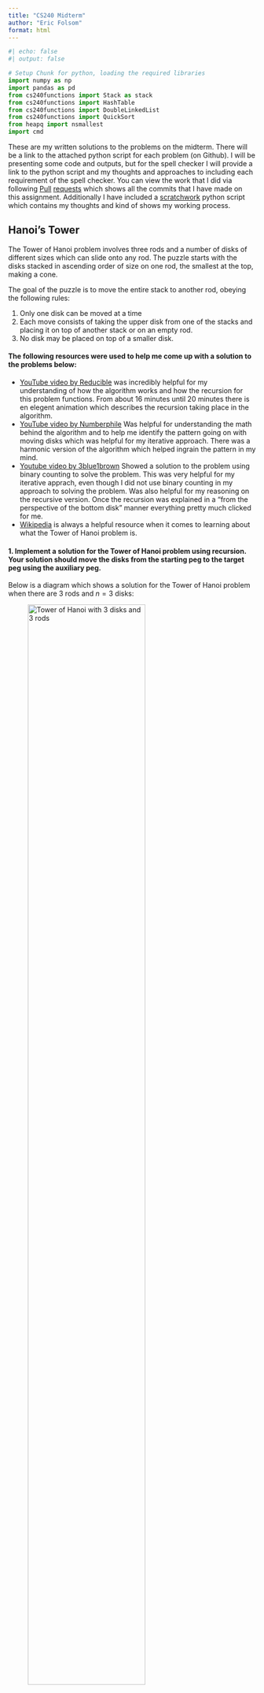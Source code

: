 ```yaml
---
title: "CS240 Midterm"
author: "Eric Folsom"
format: html
---
```


```python
#| echo: false
#| output: false

# Setup Chunk for python, loading the required libraries
import numpy as np
import pandas as pd
from cs240functions import Stack as stack
from cs240functions import HashTable
from cs240functions import DoubleLinkedList
from cs240functions import QuickSort
from heapq import nsmallest
import cmd
```

These are my written solutions to the problems on the midterm. There will be a link to the attached python script for each problem (on Github). I will be presenting some code and outputs, but for the spell checker I will provide a link to the python script and my thoughts and approaches to including each requirement of the spell checker. You can view the work that I did via following [Pull](https://github.com/efolsom17/CS240-Data-Structure-and-Algorithm-Fundamentals/pull/33) [requests]() which shows all the commits that I have made on this assignment. Additionally I have included a [scratchwork](https://github.com/efolsom17/CS240-Data-Structure-and-Algorithm-Fundamentals/blob/main/Assignments/Midterm/ScratchWork.py) python script which contains my thoughts and kind of shows my working process.


## Hanoi's Tower


The Tower of Hanoi problem involves three rods and a number of disks of different sizes which can slide onto any rod. The puzzle starts with the disks stacked in ascending order of size on one rod, the smallest at the top, making a cone.

The goal of the puzzle is to move the entire stack to another rod, obeying the following rules:

1. Only one disk can be moved at a time
2. Each move consists of taking the upper disk from one of the stacks and placing it on top of another stack or on an empty rod.   
3. No disk may be placed on top of a smaller disk.

#### The following resources were used to help me come up with a solution to the problems below:

- [YouTube video by Reducible](https://www.youtube.com/watch?v=rf6uf3jNjbo&list=PLzj1WDt0HB4qDn6heuU8w6x0Hzd8EVX0q) was incredibly helpful for my understanding of how the algorithm works and how the recursion for this problem functions. From about 16 minutes until 20 minutes there is en elegent animation which describes the recursion taking place in the algorithm.
- [YouTube video by Numberphile](https://www.youtube.com/watch?v=PGuRmqpr6Oo) Was helpful for understanding the math behind the algorithm and to help me identify the pattern going on with moving disks which was helpful for my iterative approach. There was a harmonic version of the algorithm which helped ingrain the pattern in my mind.
- [Youtube video by 3blue1brown](https://www.youtube.com/watch?v=2SUvWfNJSsM) Showed a solution to the problem using binary counting to solve the problem. This was very helpful for my iterative apprach, even though I did not use binary counting in my approach to solving the problem. Was also helpful for my reasoning on the recursive version. Once the recursion was explained in a "from the perspective of the bottom disk" manner everything pretty much clicked for me.
- [Wikipedia](https://en.wikipedia.org/wiki/Tower_of_Hanoi) is always a helpful resource when it comes to learning about what the Tower of Hanoi problem is.
 

#### 1. Implement a solution for the Tower of Hanoi problem using recursion. Your solution should move the disks from the starting peg to the target peg using the auxiliary peg. 

Below is a diagram which shows a solution for the Tower of Hanoi problem when there are $3$ rods and $n=3$ disks:

![Tower of Hanoi with 3 disks and 3 rods](./misc/HanoisTower3.png){width=75%}


We first start with all three disks stacked on Rod $A$. Then procede with the following steps to end with all three disk stacked on rod $C$:

1. Move the <span style="color:green;">Green</span> disk from rod $A$ to rod $C$.
2. Move the <span style="color:red;">Red</span> disk from rod $A$ to rod $B$.
3. Move the <span style="color:green;">Green</span> disk from rod $C$ to rod $B$.
4. Move the <span style="color:blue;">Blue</span> disk from rod $A$ to rod $C$.
5. Move the <span style="color:green;">Green</span> disk from rod $B$ to rod $A$.
6. Move the <span style="color:red;">Red</span> disk from rod $B$ to rod $C$.
7. Move the <span style="color:green;">Green</span> disk from rod $A$ to rod $C$.


These steps will move the stack of three disks from rod $A$ to rod $C$ while following the established rules. We can break down the process a little more to understand what is going on and then build a recursive function from it. This solution to the Tower of Hanoi problem took $7 = 2^3 -1$ steps to solve.    

Steps $1$ through $3$ involve us moving the <span style="color:green;">Green</span> and <span style="color:red;">Red</span> disks from rod $A$ to rod $B$ using the auxilary rod $C$ to store the <span style="color:green;">Green</span> disk while we move the larger of the two disks to the middle rod. These steps involve moving the <span style="color:green;">Green</span> disk to rod $C$ then moving it from $C$ to rod $B$ once the larger disk is in place.

In step $4$ we are simply moving the <span style="color:blue;">Blue</span> disk from rod $A$ to rod $C$.

Now in steps $5$ through $7$ we are simply doing what we did in steps $1$ through $3$, but instead of using rod $C$ as the auxillary rod, we are using rod $A$ as the auxillary rod to move the <span style="color:green;">Green</span> and <span style="color:red;">Red</span> disks from rod $B$ to rod $C$.

Thinking recursively, step $4$ would represent our base case. We are simply moving a disk from one rod to another rod after we have removed all the rods that were on top of it. 

The steps are as follows if we had $n=1$ disk or $n=2$ disks:

* If we only had $n=1$ disk (i.e. only the <span style="color:blue;">Blue</span> disk), this would take $1$ step to solve, move the <span style="color:blue;">Blue</span> disk to rod $C$ from rod $A$. 

* If $n=2$ (i.e. only the <span style="color:red;">Red</span> and <span style="color:blue;">Blue</span> disks), the steps would be as follows
    1. Move the <span style="color:red;">Red</span> disk from rod $A$ to rod $B$.
    2. Move the <span style="color:blue;">Blue</span> disk from rod $A$ to rod $C$.
    3. Move the <span style="color:red;">Red</span> disk from rod $B$ to rod $C$

Note that the base case (Move the <span style="color:blue;">Blue</span> disk from rod $A$ to rod $C$) always shows up in each of these scenarios. 

  **Formulating an Algorithm**

A good way to approach formulating an algorithm for this problem is look at things from the perspective of the disk that is on the bottom of a stack of disks (in the above diagram it is the <span style="color:blue;">Blue</span> disk). In order for that disk to move, we must first move the stack of disks that are on top of it from one rod to another rod.

Lets use the example of a $3$ disk variation of the problem. If we have a $3$ disk stack, to move the bottom disk, we have to move the top $2$ disks off of it. We can only move one disk at a time however, so to remove the stack of $2$ disks from the third disk, we have to move the singular disk first. 
 
Once we have moved the singular disk, we can now go back to the starting stack of disks where we now have a stack of $2$ disks. From here we repeat the process, we have a stack of $2$ disks, to move the bottom disk, we have to move the singular disk above it. 
 
Now there is only one valid rod for the top disk to go to, so we move it to that rod. Returning to the starting rod, there are no valid spots for us to move the disk to, since the remaing disk on the starting rod is assumed to be the biggest rod. 
 
We can now look at the middle rod, from here, the only valid move is to move the disk back to the starting rod, but if we did that, we would have just undone the previous step. So let's instead go to the last rod.
 
Our goal right now is to move the disk on the starting rod to an open rod. The only way to do this is to move the smallest disk, which is currently on the ending rod (if we moved the middle size disk we would have to put it on top of the largest disk). So we now have to move the disk that is on the ending rod onto the middle rod to open up space for our largest disk to be moved onto an open rod.
 
We now find ourselves in a familiar situation, we have a stack of $2$ disks, an open rod, and a rod that we want to move the stack of $2$ disks onto, which in this case is the rod containing the largest disk. From here since we have moved a stack of $2$ disks before, we move it again following the same process, just using different rods that we did before.

We already figured out what our base case is, moving a single disk from one rod to another available rod (a rod that is either empty or only has disks larger than the disk we are trying to move).

Next we need to think of the recursive step, which in this case is moving the $n-1=3-1=2$ remaining disks to another rod, using an auxilary rod. 

This idea holds for $n$ rods. We would basically be breaking the problem down into smaller versions of this three disk version of the problem.

We can simplify all of the above to formulate an algorithm to solve this problem:

1. Move $n-1$ disks from rod $A$ to rod $B$. This uses rod $C$ as a "helper" rod.
2. Move the remaining disk from rod $A$ to rod $C$. 
3. Move the $n-1$ disks from rod $B$ to rod $C$. This uses rod $A$ as a "helper" rod.

**Code implementation of the algorithm**

Now lets try to implment this aproach to solving the problem using pseudocode:


```plain
def hanoistower(n, starting_rod = A, ending_rod = C, auxillary_rod = B)
    # base case only 1 disk to move
    if n == 1:
        move disk from starting rod to ending rod
    else:
        # recursively call the function to move the n-1 disks to the middle( auxilary) rod
        hanoistower(n-1, starting_rod = A, ending_rod = B, auxilary_rod = C)
        #some function to show the moving of the disks
        movedisk(start_rod, end_rod)
        # recursively call again to move the n-1 disks from the auxillary( middle) rod to the end rod
        hanoistower(n-1, starting_rod = B, ending_rod = C, auxilary_rod = A)
````

Basically each time we recursively call the funciton, we are changing which rods we are moving the disks to so that when we eventually reach the base case, we are able to move the disk to the correct rod.

Now we can implement this funciton in python:

```python
#| echo: true
#| output: true

def tower_of_hanoi(n, starting_rod, middle_rod, ending_rod): # specify the starting rods you want
    if n == 1: # Base case, 1 disk on the rod, you can just move it to any open rod
        print(f"Disk {n}: {starting_rod} -> {ending_rod}") # show that we moved it
    else: # recursive cases
        tower_of_hanoi(n-1, starting_rod, ending_rod, middle_rod) # move the n-1 disks to the middle rod from starting rod
        print(f"Disk {n}: {starting_rod} -> {ending_rod}") # display the move
        tower_of_hanoi(n-1, middle_rod, starting_rod, ending_rod) # move the n-1 disks from the middle rod to the ending rod
```

We can demonstrate this as follows:

```python
tower_of_hanoi(2,"A","B","C")
```

```python
tower_of_hanoi(3,"A","B","C")
```

```python
tower_of_hanoi(4,"A","B","C")
```

I tried to go a bit further with this approach and implement a solution to the problem that uses stacks to store the state of the three rods, and then pops and pushes the disks to shift them between rods. This works somewhat as in it ends in the correct state, but there are some instances where the intermediate steps are either displayed wrong or in a manner that is hard to understand. That is why I have included both of the implementations of this.

```python
# function to move the top value of stack 1 to the top of stack 2
def moveStack(stack1 = stack(), stack2 = stack()):
    temp = stack1.pop()
    stack2.push(temp)
    


# tower of of hanoi recursive solution that works on the stacks 
def tower_of_hanoi_stacks(n, starting_rod, middle_rod, ending_rod): # specify the starting rods you want
    if n == 1: # Base case
        moveStack(starting_rod, ending_rod)
        print(f"AFTER\nStarting Rod:\n{starting_rod}\nAuxilary Rod:\n{middle_rod}\nEnding Rod:\n{ending_rod}\
        \n Moved disk {n}")
    else: # if we are not on the last rod
        tower_of_hanoi_stacks(n-1, starting_rod, ending_rod, middle_rod) # recursive call to move the n-1 disks to the middle rod using the ending rod as the axullary rod
        moveStack(starting_rod, ending_rod) # move the current disk
        print(f"AFTER\nStarting Rod:\n{starting_rod}\nAuxilary Rod:\n{middle_rod}\nEnding Rod:\n{ending_rod}\
        \n Moved disk {n}")
        tower_of_hanoi_stacks(n-1, middle_rod, starting_rod, ending_rod) # move the remaining n-1 disks to the ending rod using the starting rod as the auxillary rod


# going to need to call the above:

def TowerOfHanoi(n):# Tower of Hanoi with stacks and it will initialize the number of disks
    # n = number of disks
    
    ## initialize the starting, auxillary, and ending rods
    
    starting_rod = stack()
    auxillary_rod = stack()
    ending_rod = stack()
    
    # fill the starting rod
    for i in range(n,0,-1):
        starting_rod.push(i)
    
    # display starting state
    print("Start:")
    print(f"Starting Rod:\n{starting_rod}\nAuxillary Rod:\n{auxillary_rod}\nEnding Rod:\n{ending_rod}")
    
    # now we can call the tower of hanoi function. It will print its final state
    
    tower_of_hanoi_stacks(n, starting_rod, auxillary_rod, ending_rod)
```

The output of the `TowerofHanoi()` function is as follows, I will be calling it on $n=2$ to save space:

```python
TowerOfHanoi(2)
```

#### 2. Implement a solution for the Tower of Hanoi problem using an iterative approach.

To implement a solution for the Tower of Hanoir problem using an iterative approach, I will try to build upon my recursive approach. I plan to implement this solution using stacks to represent rods. I will represent disk sizes using an integer to represent the disk's radius. The smallest disk will always be labeled $1$ and the largest disk will always be labeled $n$.

Lets begin by analysing the pattern of the solutions generated by our recursive function. We know that the number of steps required to solve the problem is given by $2^n-1$. We can use the number of steps required to solve the puzzle as our iterator.

```python
#| eval: false

tower_of_hanoi(3, 'S','A','E')
'''
Output:
Step 1: Disk 1: S -> E
Step 2: Disk 2: S -> A
Step 3: Disk 1: E -> A
Step 4: Disk 3: S -> E
Step 5: Disk 1: A -> S
Step 6: Disk 2: A -> E
Step 7: Disk 1: S -> E
'''
```

```python
#| eval: false

tower_of_hanoi(4,"S","A","E")
'''
Output:
Step 1: Disk 1: S -> A
Step 2: Disk 2: S -> E
Step 3: Disk 1: A -> E
Step 4: Disk 3: S -> A
Step 5: Disk 1: E -> S
Step 6: Disk 2: E -> A
Step 7: Disk 1: S -> A
Step 8: Disk 4: S -> E
Step 9: Disk 1: A -> E
Step 10: Disk 2: A -> S
Step 11: Disk 1: E -> S
Step 12: Disk 3: A -> E
Step 13: Disk 1: S -> A
Step 14: Disk 2: S -> E
Step 15: Disk 1: A -> E
'''
```

Ignoring the actual number of the disk that is being moved, lets see if there is a pattern between what rods we are moving disks to and from. When $n$ is odd, the example where $n=3$, we can break down the movements of the disks as such.

- In steps $1$, $4$ and $7$, we are moving a disk from the starting rod to the ending rod.

- In steps $2$ and $5$ we are moving a disk between the starting rod and the auxilary rod, swaping which direction we move the disks. In step $2$ we move the disk from the starting rod to the auxilary rod, and in step $5$ we move a disk from the auxillary rod to the starting rod. 

- In steps $3$ and $6$ we are moving a disk between the auxillary rod and the ending rod. In step $3$ we are moving a disk from the top of the ending rod to the top of the auxilary rod. In step $5$ we are doing the opposite moving a disk from the top of the auxillary rod to the top of ending rod.

Lets analyze the case where $n=4$. In this case $n$ is even. 

- In Steps $1$, $4$, $7$, $10$, and $13$ we are moving disks between the beginning rod and the auxillary rod. In all of these steps besides step $10$ we are moving the disks from the beginning rod to the auxillary rod, in step $10$ we do the opposite.

- In steps $2$, $5$, $8$, $11$, and $14$ we are moving disks between the beginning rod and the ending rod in alternating fashion starting with moving disks from the beginning rod to the ending rod.

- In steps $3$, $6$, $9$, $12$, and $15$ we are moving disks between the auxillary rod and the ending rod. For all of the steps except for step $6$ we are moving a disk from the auxillary rod to the ending rod, in step $6$ we do the opposite. 

Lets return to the example of $n=3$. We can notice some equivalency classes beginning to form, notably of form $a \mod 3$:

$\{1,4,7\} \mod 3 = [1]$

$\{2,5\} \mod 3 = [2]$

$\{3,6\} \mod 3 = [0]$

When $n=4$, we can expand upon these equivalency classes as such:

$\{1,4,7,10,13\} \mod 3 = [1]$

$\{2,5,8,11,14\} \mod 3 = [2]$

$\{3,6,9,12,15\} \mod 3 = [0]$

This provides us with a clear pattern for what we must do to implement a solution to the Tower of Hanoi problem iteratively. The big difference in the pattern is where we start to move the first disk which is dependent on if $n$ is odd or even. If $n$ is odd, we move the first disk to the ending rod, if $n$ is even, we move the first disk to the auxillary rod. 

We can dive deeper as well into the steps by looking at the value of the disks as we move them. Lets start with the case where $n = 3$.

*Steps $1$, $4$ and $7$*

- The value of the disk does not matter, always moving in the same direction.

*Steps $2$ and $5$*

- In step $2$, disk $2$ gets moved from start rod to auxillary rod (to the right).
- In step $5$, disk $1$ gets moved from auxillary rod to start rod (to the left).

*Steps $3$ and $6$*

- In step $3$, disk $1$ gets moved from end rod to auxillary rod (to the left).
- In step $6$, disk $2$ gets moved from the auxillary rod to the end rod (to the right).

Notice that in the above, when step#$\mod 3 \neq 1$, if we are moving an odd disk, we move it to the left. If we are moving an even disk, we move it to the right. 

Now lets look at the case when $n=4$:

*Steps $1$, $4$, $7$, $10$, and $13$*

- We move disk $1$ on steps $1,7$ and $13$. Each time we move disk $1$ to the right.
- We move disk $2$ to the left on step $10$.
- we move disk $3$ to the right on step $4$.
 

*Steps $2$, $5$, $8$, $11$, and $14$*

- We move disk $1$ on steps $5$ and $11$. Both times we move disk $1$ to the left.
- We move disk $2$ on steps $2$ and $14$. Both times we move disk $2$ to the right.
- We move disk $4$ to the right on step $8$.

*Steps $3$, $6$, $9$, $12$, and $15$*

- We move disk $1$ on steps $3$, $9$, and $15$. Each time we move disk $1$ to the left. 
- We move disk $2$ on step $6$. We move disk $2$ to the right.
- We move disk $3$ on step $12$. We move disk $3$ to the left.

Now a real pattern starts to emerge. The equivalency classes created by the step numbers corresponds to which rods we are moving disks between, while the even/oddness of the disk tells us what direction we are moving the disks between. The directions are switched depending on whether $n$ is even or odd.

We can use the number of steps required to solve the problem as our iterator.

Next we should first check if $n$ is even or odd and assign the first steps as such.

**Code Implementation**

Lets try to implement the above in pseudocode:

```plain
going to need to modify my stackMove function to compare the values of things at the top of stacks

function hanoitoweriterative(n,starting rod, auxillary rod, end rod):
    create stacks for each rod
    fill in the first rod with values 1 through n, with n on the bottom
    add some labels for the rods s,a,e = (Start, Auxilary, End)

    if number of disks are even:
        swap the end pole and the auxilary pole

    for i in range (1, 2**n -1): # itll take 2^n -1 steps to solve the problem, iterate over this range.
        EQUIVALENCY CLASSES WE DEFINED
        if (i % 3 == 1): 
            check even/odd of disk
            if value of disk % 2 ! = 0 
            move between start and end rod, going left (auxillary if n is even,  direction opposite)
            else:
            go in the other direction between the same rods as you just did

        elif (i % 3 == 2):
            check even/odd of disk
            if value of disk % 2 ! = 0 
            move between start and auxillary rod, going left (end if n is even, direction direction opposite)
            else:
            go in the other direction between the same rods as you just did

        elif (i % 3 == 0):
            check even/odd of disk
            if value of disk % 2 ! = 0 
            move between auxillary and end rod, going left (if n is even, direction direction opposite)
            else:
            go in the other direction between the same rods as you just did
```


Now lets implement this in python:

```python

```

#### 3. Compare the time and space complexity of both the recursive and iterative solutions and explain the differences.

#### 4. (Optional, but extra credit) Create a graphical user interface (GUI) that demonstrates the steps of the Tower of Hanoi problem as the disks are moved from the starting peg to the target peg. The GUI should allow the user to specify the number of disks and the speed at which the disks move.

#### 5. Create a variation of the Tower of Hanoi problem where the user can specify more than three pegs. Your solution should still move all the disks from the starting peg to the target peg while adhering to the rules of the Tower of Hanoi problem.

#### 6. (Optional, but extra credit) Create a variation of the Tower of Hanoi problem where the user can specify the number of disks and the number of pegs. Your solution should still move all the disks from the starting peg to the target peg while adhering to the rules of the Tower of Hanoi problem.



## Spell Checker

Create a spell checker console program that uses a hash table data structure to store a dictionary of words. Your program should be able to:

1. Load a dictionary of words from a file into the hash table.  You will need to create this yourself.  Aim for 20 to 100 words.  

2. Take a string of text as input and check each word in the text against the words in the dictionary stored in the hash table. Your program should identify any words that are not found in the dictionary and display them as "misspelled".
   
```plain
def Misspell(string):
    # split the string into each word, store it as a temp variable
    # created an empty array the length of the temp variable ( call it spellings)
    # for each word in the temp variable:
    #   run dictionary.get(word) and append the spellings array with the truth value if the word is in the dictionary or not
    # return the spellings array
```

3. Implement a suggestion feature that suggests possible correct spellings for the misspelled words based on edit distance.

4. Implement a Levenshtein distance algorithm to compute the edit distance between two words.

5. Allow the user to add new words to the dictionary and update the hash table accordingly.

6. Handle collisions in the hash table using separate chaining.

7. Optimize the performance of your program in terms of time and space complexity.

8. Your program should be user-friendly and have a command-line interface.


## Code Library

My code library from this course can be found on my [GitHub](https://github.com/efolsom17/CS240-Data-Structure-and-Algorithm-Fundamentals/tree/main/cs240functions/src/cs240functions). It is a functioning python module that can be installed locally if the folder is downloaded (I am pretty sure at least). The file `'__init.py'` is the module that intializes the library and doesn't contain any funcitons. I am continually updating it to enhance some of the funcitons when I notice a problem I encounter when trying to use these algorithms and data structures in later points in the quarter. Will contain more content by the end of the course. 